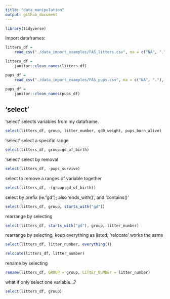 ```yaml
---
title: "data_manipulation"
output: github_document
---
```


```r
library(tidyverse)
```

Import dataframes:
```r
litters_df = 
    read_csv("./data_import_examples/FAS_litters.csv", na = c("NA", ".", ""))

litters_df = 
    janitor::clean_names(litters_df)

pups_df = 
    read_csv("./data_import_examples/FAS_pups.csv", na = c("NA", "."), skip = 3)

pups_df = 
    janitor::clean_names(pups_df)
```

## 'select'

'select' selects variables from my dataframe.
```r
select(litters_df, group, litter_number, gd0_weight, pups_born_alive)
```

'select' select a specific range
```r
select(litters_df, group:gd_of_birth)
```

'select' select by removal
```r
select(litters_df, -pups_survive)
```

select to remove a ranges of variable together
```r
select(litters_df, -(group:gd_of_birth))
```

select by prefix (ie."gd"); also 'ends_with()', and 'contains()'
```r
select(litters_df, group, starts_with("gd"))
```

rearrange by selecting
```r
select(litters_df, starts_with("gd"), group, litter_number)
```

rearrange by selecting, keep everything as listed; 'relocate' works the same
```r
select(litters_df, litter_number, everything())

relocate(litters_df, litter_number)
```

rename by selecting
```r
rename(litters_df, GROUP = group, LiTtEr_NuMbEr = litter_number)
```

what if only select one variable...?
```r
select(litters_df, group)
```











